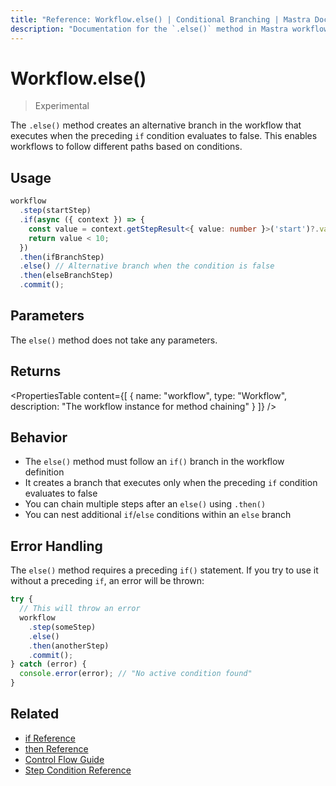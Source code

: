 ```yaml
---
title: "Reference: Workflow.else() | Conditional Branching | Mastra Docs"
description: "Documentation for the `.else()` method in Mastra workflows, which creates an alternative branch when an if condition is false."
---
```


# Workflow.else()

> Experimental

The `.else()` method creates an alternative branch in the workflow that executes when the preceding `if` condition evaluates to false. This enables workflows to follow different paths based on conditions.

## Usage

```typescript copy showLineNumbers
workflow
  .step(startStep)
  .if(async ({ context }) => {
    const value = context.getStepResult<{ value: number }>('start')?.value;
    return value < 10;
  })
  .then(ifBranchStep)
  .else() // Alternative branch when the condition is false
  .then(elseBranchStep)
  .commit();
```

## Parameters

The `else()` method does not take any parameters.

## Returns

<PropertiesTable
  content={[
    {
      name: "workflow",
      type: "Workflow",
      description: "The workflow instance for method chaining"
    }
  ]}
/>

## Behavior

- The `else()` method must follow an `if()` branch in the workflow definition
- It creates a branch that executes only when the preceding `if` condition evaluates to false
- You can chain multiple steps after an `else()` using `.then()`
- You can nest additional `if`/`else` conditions within an `else` branch

## Error Handling

The `else()` method requires a preceding `if()` statement. If you try to use it without a preceding `if`, an error will be thrown:

```typescript
try {
  // This will throw an error
  workflow
    .step(someStep)
    .else()
    .then(anotherStep)
    .commit();
} catch (error) {
  console.error(error); // "No active condition found"
}
```

## Related

- [if Reference](./if.mdx)
- [then Reference](./then.mdx)
- [Control Flow Guide](../../workflows/control-flow.mdx)
- [Step Condition Reference](./step-condition.mdx)
